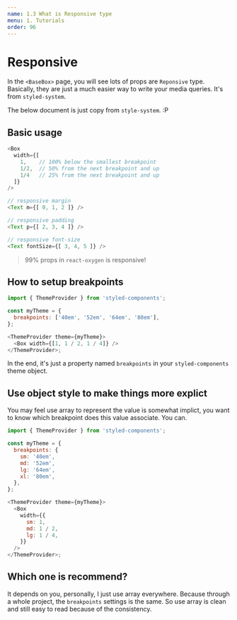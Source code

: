 ```yaml
---
name: 1.3 What is Responsive type
menu: 1. Tutorials
order: 96
---
```


# Responsive

In the `<BaseBox>` page, you will see lots of props are `Reponsive` type. Basically, they are just a much easier way to write your media queries. It's from `styled-system`.

The below document is just copy from `style-system`. :P

## Basic usage

```javascript
<Box
  width={[
    1,    // 100% below the smallest breakpoint
    1/2,  // 50% from the next breakpoint and up
    1/4   // 25% from the next breakpoint and up
  ]}
/>

// responsive margin
<Text m={[ 0, 1, 2 ]} />

// responsive padding
<Text p={[ 2, 3, 4 ]} />

// responsive font-size
<Text fontSize={[ 3, 4, 5 ]} />
```

> 99% props in `react-oxygen` is responsive!

## How to setup breakpoints

```javascript
import { ThemeProvider } from 'styled-components';

const myTheme = {
  breakpoints: ['40em', '52em', '64em', '80em'],
};

<ThemeProvider theme={myTheme}>
  <Box width={[1, 1 / 2, 1 / 4]} />
</ThemeProvider>;
```

In the end, it's just a property named `breakpoints` in your `styled-components` theme object.

## Use object style to make things more explict

You may feel use array to represent the value is somewhat implict, you want to know which breakpoint does this value associate. You can.

```javascript
import { ThemeProvider } from 'styled-components';

const myTheme = {
  breakpoints: {
    sm: '40em',
    md: '52em',
    lg: '64em',
    xl: '80em',
  },
};

<ThemeProvider theme={myTheme}>
  <Box
    width={{
      sm: 1,
      md: 1 / 2,
      lg: 1 / 4,
    }}
  />
</ThemeProvider>;
```

## Which one is recommend?

It depends on you, personally, I just use array everywhere. Because through a whole project, the `breakpoints` settings is the same. So use array is clean and still easy to read because of the consistency.

